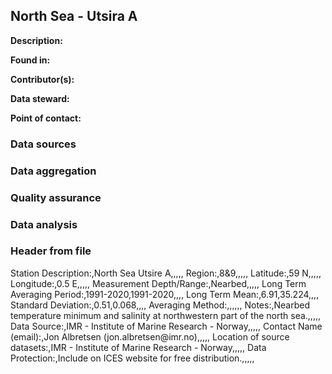 ## North Sea - Utsira A

**Description:** 


**Found in:**

**Contributor(s):**

**Data steward:**

**Point of contact:**

### Data sources

### Data aggregation

### Quality assurance

### Data analysis

### Header from file
Station Description:,North Sea Utsire A,,,,,
Region:,8&9,,,,,
Latitude:,59 N,,,,,
Longitude:,0.5 E,,,,,
Measurement Depth/Range:,Nearbed,,,,,
Long Term Averaging Period:,1991-2020,1991-2020,,,,
Long Term Mean:,6.91,35.224,,,,
Standard Deviation:,0.51,0.068,,,,
Averaging Method:,,,,,,
Notes:,Nearbed temperature minimum and salinity at northwestern part of the north sea.,,,,,
Data Source:,IMR - Institute of Marine Research - Norway,,,,,
Contact Name (email):,Jon Albretsen (jon.albretsen@imr.no),,,,,
Location of source datasets:,IMR - Institute of Marine Research - Norway,,,,,
Data Protection:,Include on ICES website for free distribution.,,,,,
